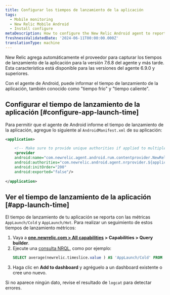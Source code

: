 ```yaml
---
title: Configurar los tiempos de lanzamiento de la aplicación
tags:
  - Mobile monitoring
  - New Relic Mobile Android
  - Install configure
metaDescription: How to configure the New Relic Android agent to report app launch time
freshnessValidatedDate: '2024-06-11T00:00:00.000Z'
translationType: machine
---
```


<Callout variant="important">
  New Relic agrega automáticamente el proveedor para capturar los tiempos de lanzamiento de la aplicación para la versión 7.6.8 del agente y más tarde.
</Callout>

<Callout variant="important">
  Esta característica está disponible para las versiones del agente 6.9.0 y superiores.
</Callout>

Con el agente de Android, puede informar el tiempo de lanzamiento de la aplicación, también conocido como &quot;tiempo frío&quot; y &quot;tiempo caliente&quot;.

## Configurar el tiempo de lanzamiento de la aplicación [#configure-app-launch-time]

Para permitir que el agente de Android informe el tiempo de lanzamiento de la aplicación, agregue lo siguiente al `AndroidManifest.xml` de su aplicación:

```xml
<application>

    <!-- Make sure to provide unique authorities if applied to multiple apps on the same device -->
    <provider
    android:name="com.newrelic.agent.android.rum.contentprovider.NewRelicAppContentProvider"
    android:authorities="com.newrelic.android.agent.nrprovider.${applicationId}"
    android:initOrder="200"
    android:exported="false"/>
    
</application>
```

## Ver el tiempo de lanzamiento de la aplicación [#app-launch-time]

El tiempo de lanzamiento de tu aplicación se reporta con las métricas `AppLaunch/Cold` y `AppLaunch/Hot`. Para realizar un seguimiento de estos tiempos de lanzamiento métricos:

1. Vaya a <DNT>**[one.newrelic.com &gt; All capabilities](https://one.newrelic.com/all-capabilities) &gt; Capabilities &gt; Query builder**</DNT>.
2. Ejecute una [consulta NRQL](/docs/query-your-data/explore-query-data/query-builder/use-advanced-nrql-mode-query-data/), como por ejemplo:
   ```sql
   SELECT average(newrelic.timeslice.value ) AS 'AppLaunch/Cold' FROM Metric WHERE metricTimesliceName = 'AppLaunch/Cold' AND entity.guid = 'YOUR_APP_TOKEN' SINCE 1664218800000 UNTIL 1664220600000 TIMESERIES
   ```
3. Haga clic en <DNT>**Add to dashboard**</DNT> y agréguelo a un dashboard existente o cree uno nuevo.

Si no aparece ningún dato, revise el resultado de `logcat` para detectar errores.